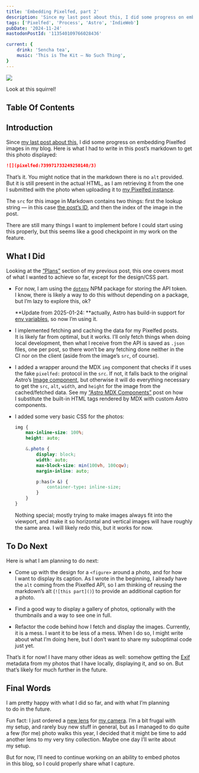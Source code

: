 ```yaml
---
title: 'Embedding Pixelfed, part 2'
description: 'Since my last post about this, I did some progress on embedding Pixelfed images in my blog. There are still many things I want to implement before I could start using this properly, but this seems like a good checkpoint in my work on the feature.'
tags: ['Pixelfed', 'Process', 'Astro', 'IndieWeb']
pubDate: '2024-11-24'
mastodonPostId: '113540109766028436'

current: {
    drink: 'Sencha tea',
    music: 'This is The Kit — No Such Thing',
}
---
```


![](pixelfed:739971733249250140/3)

Look at this squirrel!

## Table Of Contents

## Introduction

Since [my last post about this](/embedding-pixelfed-part-1/), I did some progress on embedding Pixelfed images in my blog. Here is what I had to write in this post’s markdown to get this photo displayed:

```md
![](pixelfed:739971733249250140/3)
```

That’s it. You might notice that in the markdown there is no `alt` provided. But it is still present in the actual HTML, as I am retrieving it from the one I submitted with the photo when uploading it to [my Pixelfed instance](https://pixey.org/).

The `src` for this image in Markdown contains two things: first the lookup string — in this case [the post’s ID](https://pixey.org/i/web/post/739971733249250140), and then the index of the image in the post.

There are still many things I want to implement before I could start using this properly, but this seems like a good checkpoint in my work on the feature.


## What I Did

Looking at the [“Plans”](http://localhost:4321/embedding-pixelfed-part-1/#plans) section of my previous post, this one covers most of what I wanted to achieve so far, except for the design/CSS part.

- For now, I am using the [`dotenv`](https://www.npmjs.com/package/dotenv) NPM package for storing the API token. I know, there is likely a way to do this without depending on a package, but I’m lazy to explore this, ok?

	**Update from 2025-01-24: **actually, Astro has build-in support for [env variables](https://docs.astro.build/en/guides/environment-variables/), so now I’m using it.

- I implemented fetching and caching the data for my Pixelfed posts. It is likely far from optimal, but it works. I’ll only fetch things when doing local development, then what I receive from the API is saved as `.json` files, one per post, so there won’t be any fetching done neither in the CI nor on the client (aside from the image’s `src`, of course).

- I added a wrapper around the MDX `img` component that checks if it uses the fake `pixelfed:` protocol in the `src`. If not, it falls back to the original Astro’s [Image component](https://docs.astro.build/en/reference/modules/astro-assets/#image-), but otherwise it will do everything necessary to get the `src`, `alt`, `width`, and `height` for the image from the cached/fetched data. See my [“Astro MDX Components”](/astro-mdx-components/) post on how I substitute the built-in HTML tags rendered by MDX with custom Astro components.

- I added some very basic CSS for the photos:

	```css
	img {
		max-inline-size: 100%;
		height: auto;

		&.photo {
			display: block;
			width: auto;
			max-block-size: min(100vh, 100cqw);
			margin-inline: auto;

			p:has(> &) {
				container-type: inline-size;
			}
		}
	}
	```

	Nothing special; mostly trying to make images always fit into the viewport, and make it so horizontal and vertical images will have roughly the same area. I will likely redo this, but it works for now.


## To Do Next

Here is what I am planning to do next:

- Come up with the design for a `<figure>` around a photo, and for how I want to display its caption. As I wrote in the beginning, I already have the `alt` coming from the Pixelfed API, so I am thinking of reusing the markdown’s alt (`![this part]()`) to provide an additional caption for a photo.

- Find a good way to display a gallery of photos, optionally with the thumbnails and a way to see one in full.

- Refactor the code behind how I fetch and display the images. Currently, it is a mess. I want it to be less of a mess. When I do so, I might write about what I’m doing here, but I don’t want to share my suboptimal code just yet.

That’s it for now! I have many other ideas as well: somehow getting the [Exif](https://en.wikipedia.org/wiki/Exif) metadata from my photos that I have locally, displaying it, and so on. But that’s likely for much further in the future.


## Final Words

I am pretty happy with what I did so far, and with what I’m planning to do in the future.

Fun fact: I just ordered a [new lens](https://explore.omsystem.com/gb/en/m-zuiko-25mm-f1-8) for [my camera](https://en.wikipedia.org/wiki/Olympus_OM-D_E-M5). I’m a bit frugal with my setup, and rarely buy new stuff in general, but as I managed to do quite a few (for me) photo walks this year, I decided that it might be time to add another lens to my very tiny collection. Maybe one day I’ll write about my setup.

But for now, I’ll need to continue working on an ability to embed photos in this blog, so I could properly share what I capture.
